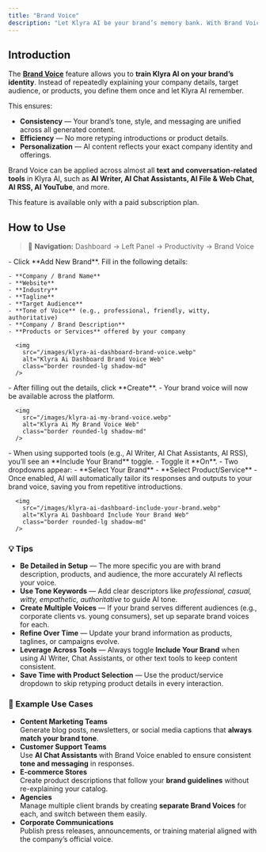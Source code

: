 ```yaml
---
title: "Brand Voice"
description: "Let Klyra AI be your brand’s memory bank. With Brand Voice, your unique identity is captured once and applied everywhere — saving time, ensuring consistency, and letting your brand shine across all AI-generated content."
---
```


## Introduction

The [**Brand Voice**](https://klyra.ai/page/brand-voice) feature allows you to **train Klyra AI on your brand’s identity**. Instead of repeatedly explaining your company details, target audience, or products, you define them once and let Klyra AI remember.

This ensures:

- **Consistency** — Your brand’s tone, style, and messaging are unified across all generated content.
- **Efficiency** — No more retyping introductions or product details.
- **Personalization** — AI content reflects your exact company identity and offerings.

Brand Voice can be applied across almost all **text and conversation-related tools** in Klyra AI, such as **AI Writer, AI Chat Assistants, AI File & Web Chat, AI RSS, AI YouTube**, and more.

<Warning>
  This feature is available only with a paid subscription plan.
</Warning>

## How to Use

> 🔎 **Navigation:** Dashboard → Left Panel → Productivity → Brand Voice

<Steps>
  <Step title="Add New Brand">
    - Click **Add New Brand**.
  </Step>
  <Step title="Enter Brand Information">
    Fill in the following details:

    - **Company / Brand Name**
    - **Website**
    - **Industry**
    - **Tagline**
    - **Target Audience**
    - **Tone of Voice** (e.g., professional, friendly, witty, authoritative)
    - **Company / Brand Description**
    - **Products or Services** offered by your company

      <img
        src="/images/klyra-ai-dashboard-brand-voice.webp"
        alt="Klyra Ai Dashboard Brand Voice Web"
        class="border rounded-lg shadow-md"
      />
  </Step>
  <Step title="Create Brand Voice">
    - After filling out the details, click **Create**.
    - Your brand voice will now be available across the platform.

      <img
        src="/images/klyra-ai-my-brand-voice.webp"
        alt="Klyra Ai My Brand Voice Web"
        class="border rounded-lg shadow-md"
      />
  </Step>
  <Step title="Apply Brand Voice in AI Tools">
    - When using supported tools (e.g., AI Writer, AI Chat Assistants, AI RSS), you’ll see an **Include Your Brand** toggle.
    - Toggle it **On**.
    - Two dropdowns appear:
      - **Select Your Brand**
      - **Select Product/Service**
    - Once enabled, AI will automatically tailor its responses and outputs to your brand voice, saving you from repetitive introductions.

      <img
        src="/images/klyra-ai-dashboard-include-your-brand.webp"
        alt="Klyra Ai Dashboard Include Your Brand Web"
        class="border rounded-lg shadow-md"
      />
  </Step>
</Steps>

### 💡 Tips

- **Be Detailed in Setup** — The more specific you are with brand description, products, and audience, the more accurately AI reflects your voice.
- **Use Tone Keywords** — Add clear descriptors like _professional, casual, witty, empathetic, authoritative_ to guide AI tone.
- **Create Multiple Voices** — If your brand serves different audiences (e.g., corporate clients vs. young consumers), set up separate brand voices for each.
- **Refine Over Time** — Update your brand information as products, taglines, or campaigns evolve.
- **Leverage Across Tools** — Always toggle **Include Your Brand** when using AI Writer, Chat Assistants, or other text tools to keep content consistent.
- **Save Time with Product Selection** — Use the product/service dropdown to skip retyping product details in every interaction.

### 📌 Example Use Cases

- **Content Marketing Teams**\
  Generate blog posts, newsletters, or social media captions that **always match your brand tone**.
- **Customer Support Teams**\
  Use **AI Chat Assistants** with Brand Voice enabled to ensure consistent **tone and messaging** in responses.
- **E-commerce Stores**\
  Create product descriptions that follow your **brand guidelines** without re-explaining your catalog.
- **Agencies**\
  Manage multiple client brands by creating **separate Brand Voices** for each, and switch between them easily.
- **Corporate Communications**\
  Publish press releases, announcements, or training material aligned with the company’s official voice.